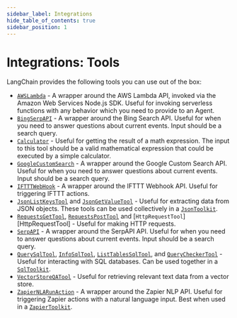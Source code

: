 ```yaml
---
sidebar_label: Integrations
hide_table_of_contents: true
sidebar_position: 1
---
```



# Integrations: Tools

LangChain provides the following tools you can use out of the box:

- [`AWSLambda`][AWSLambda] - A wrapper around the AWS Lambda API, invoked via the Amazon Web Services Node.js SDK. Useful for invoking serverless functions with any behavior which you need to provide to an Agent.
- [`BingSerpAPI`][BingSerpAPI] - A wrapper around the Bing Search API. Useful for when you need to answer questions about current events. Input should be a search query.
- [`Calculator`][Calculator] - Useful for getting the result of a math expression. The input to this tool should be a valid mathematical expression that could be executed by a simple calculator.
- [`GoogleCustomSearch`][GoogleCustomSearch] - A wrapper around the Google Custom Search API. Useful for when you need to answer questions about current events. Input should be a search query.
- [`IFTTTWebHook`][IFTTTWebHook] - A wrapper around the IFTTT Webhook API. Useful for triggering IFTTT actions.
- [`JsonListKeysTool`][JsonListKeysTool] and [`JsonGetValueTool`][JsonGetValueTool] - Useful for extracting data from JSON objects. These tools can be used collectively in a [`JsonToolkit`][JsonToolkit].
- [`RequestsGetTool`][RequestsGetTool], [`RequestsPostTool`][RequestsPostTool] and [`HttpRequestTool`][HttpRequestTool] - Useful for making HTTP requests.
- [`SerpAPI`][SerpAPI] - A wrapper around the SerpAPI API. Useful for when you need to answer questions about current events. Input should be a search query.
- [`QuerySqlTool`][QuerySqlTool], [`InfoSqlTool`][InfoSqlTool], [`ListTablesSqlTool`][ListTablesSqlTool], and [`QueryCheckerTool`][QueryCheckerTool] - Useful for interacting with SQL databases. Can be used together in a [`SqlToolkit`][SqlToolkit].
- [`VectorStoreQATool`][VectorStoreQATool] - Useful for retrieving relevant text data from a vector store.
- [`ZapierNLARunAction`][ZapierNLARunAction] - A wrapper around the Zapier NLP API. Useful for triggering Zapier actions with a natural language input. Best when used in a [`ZapierToolkit`][ZapierToolkit].

[AWSLambda]: /docs/api/tools_aws_lambda/classes/AWSLambda
[BingSerpAPI]: /docs/api/tools/classes/BingSerpAPI
[Calculator]: /docs/api/tools_calculator/classes/Calculator
[GoogleCustomSearch]: /docs/api/tools/classes/GoogleCustomSearch
[IFTTTWebHook]: /docs/api/tools/classes/IFTTTWebHook
[JsonListKeysTool]: /docs/api/tools/classes/JsonListKeysTool
[JsonGetValueTool]: /docs/api/tools/classes/JsonGetValueTool
[JsonToolkit]: ../../toolkits/json
[RequestsGetTool]: /docs/api/tools/classes/RequestsGetTool
[RequestsPostTool]: /docs/api/tools/classes/RequestsPostTool
[SerpAPI]: /docs/api/tools/classes/SerpAPI
[QuerySqlTool]: /docs/api/tools/classes/QuerySqlTool
[InfoSqlTool]: /docs/api/tools/classes/InfoSqlTool
[ListTablesSqlTool]: /docs/api/tools/classes/ListTablesSqlTool
[QueryCheckerTool]: /docs/api/tools/classes/QueryCheckerTool
[SqlToolkit]: ../../toolkits/sql
[VectorStoreQATool]: /docs/api/tools/classes/VectorStoreQATool
[ZapierNLARunAction]: /docs/api/tools/classes/ZapierNLARunAction
[ZapierToolkit]: ../zapier_agent

